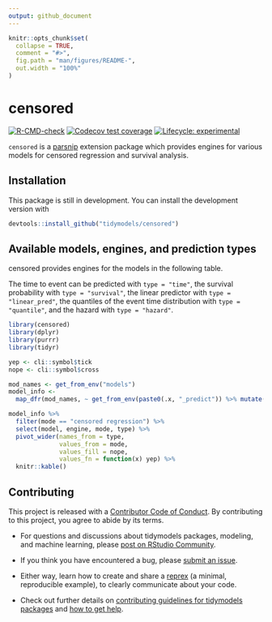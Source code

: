 ```yaml
---
output: github_document
---
```


<!-- README.md is generated from README.Rmd. Please edit that file -->

```r
knitr::opts_chunk$set(
  collapse = TRUE,
  comment = "#>",
  fig.path = "man/figures/README-",
  out.width = "100%"
)
```

# censored

<!-- badges: start -->
[![R-CMD-check](https://github.com/tidymodels/censored/workflows/R-CMD-check/badge.svg)](https://github.com/tidymodels/censored/actions)
[![Codecov test coverage](https://codecov.io/gh/tidymodels/censored/branch/main/graph/badge.svg)](https://codecov.io/gh/tidymodels/censored?branch=main)
[![Lifecycle: experimental](https://img.shields.io/badge/lifecycle-experimental-orange.svg)](https://www.tidyverse.org/lifecycle/#experimental) 
<!-- badges: end -->

`censored` is a [parsnip](https://parsnip.tidymodels.org) extension package which provides engines for various models for censored regression and survival analysis.

## Installation

This package is still in development. You can install the development version with

``` .r
devtools::install_github("tidymodels/censored")
```

## Available models, engines, and prediction types 

censored provides engines for the models in the following table. 

The time to event can be predicted with `type = "time"`, the 
survival probability with `type = "survival"`, the linear predictor with `type = "linear_pred"`, the quantiles of the event time distribution with `type = "quantile"`, and the hazard with `type = "hazard"`.

```r
library(censored)
library(dplyr)
library(purrr)
library(tidyr)

yep <- cli::symbol$tick
nope <- cli::symbol$cross

mod_names <- get_from_env("models")
model_info <-
  map_dfr(mod_names, ~ get_from_env(paste0(.x, "_predict")) %>% mutate(model = .x))

model_info %>%
  filter(mode == "censored regression") %>%
  select(model, engine, mode, type) %>%
  pivot_wider(names_from = type, 
              values_from = mode, 
              values_fill = nope, 
              values_fn = function(x) yep) %>%
  knitr::kable()
```

## Contributing

This project is released with a [Contributor Code of Conduct](https://contributor-covenant.org/version/2/0/CODE_OF_CONDUCT.html). By contributing to this project, you agree to abide by its terms.

- For questions and discussions about tidymodels packages, modeling, and machine learning, please [post on RStudio Community](https://community.rstudio.com/new-topic?category_id=15&tags=tidymodels,question).

- If you think you have encountered a bug, please [submit an issue](https://github.com/tidymodels/censored/issues).

- Either way, learn how to create and share a [reprex](https://reprex.tidyverse.org/articles/articles/learn-reprex.html) (a minimal, reproducible example), to clearly communicate about your code.

- Check out further details on [contributing guidelines for tidymodels packages](https://www.tidymodels.org/contribute/) and [how to get help](https://www.tidymodels.org/help/).
